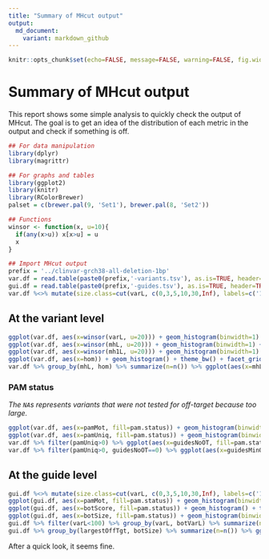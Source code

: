 ```yaml
---
title: "Summary of MHcut output"
output:
  md_document:
    variant: markdown_github
---
```


```r
knitr::opts_chunk$set(echo=FALSE, message=FALSE, warning=FALSE, fig.width=10, tidy=TRUE)
```

# Summary of MHcut output

This report shows some simple analysis to quickly check the output of MHcut.
The goal is to get an idea of the distribution of each metric in the output and check if something is off.

```r
## For data manipulation
library(dplyr)
library(magrittr)

## For graphs and tables
library(ggplot2)
library(knitr)
library(RColorBrewer)
palset = c(brewer.pal(9, 'Set1'), brewer.pal(8, 'Set2'))

## Functions
winsor <- function(x, u=10){
  if(any(x>u)) x[x>u] = u
  x
}

## Import MHcut output
prefix = '../clinvar-grch38-all-deletion-1bp'
var.df = read.table(paste0(prefix,'-variants.tsv'), as.is=TRUE, header=TRUE, sep='\t')
gui.df = read.table(paste0(prefix,'-guides.tsv'), as.is=TRUE, header=TRUE, sep='\t')
var.df %<>% mutate(size.class=cut(varL, c(0,3,5,10,30,Inf), labels=c('1-3','4-5','6-10','11-30','>30')), pam.status=ifelse(guidesNoOT>0, 'no off-target',  'off-targets'), pam.status=ifelse(pamUniq==0, 'no unique PAM', pam.status), pam.status=ifelse(pamMot==0, 'no PAM', pam.status))
```

## At the variant level

```r
ggplot(var.df, aes(x=winsor(varL, u=20))) + geom_histogram(binwidth=1) + theme_bw()
ggplot(var.df, aes(x=winsor(mhL, u=20))) + geom_histogram(binwidth=1) + theme_bw()
ggplot(var.df, aes(x=winsor(mh1L, u=20))) + geom_histogram(binwidth=1) + theme_bw()
ggplot(var.df, aes(x=hom)) + geom_histogram() + theme_bw() + facet_grid(size.class~., scales='free')
var.df %>% group_by(mhL, hom) %>% summarize(n=n()) %>% ggplot(aes(x=mhL, y=hom, size=log10(n))) + geom_point() + theme_bw()
```

### PAM status

*The `NA`s represents variants that were not tested for off-target because too large.*

```r
ggplot(var.df, aes(x=pamMot, fill=pam.status)) + geom_histogram(binwidth=1) + theme_bw() + facet_grid(size.class~., scales='free')
ggplot(var.df, aes(x=pamUniq, fill=pam.status)) + geom_histogram(binwidth=1) + theme_bw() + facet_grid(size.class~., scales='free')
var.df %>% filter(pamUniq>0) %>% ggplot(aes(x=guidesNoOT, fill=pam.status)) + geom_histogram(binwidth=1) + theme_bw() + facet_grid(size.class~., scales='free') + ggtitle('PAM available')
var.df %>% filter(pamUniq>0, guidesNoOT==0) %>% ggplot(aes(x=guidesMinOT, fill=pam.status)) + geom_histogram(binwidth=1) + theme_bw() + facet_grid(size.class~., scales='free') + ggtitle('PAM available, off-target MH')
```


## At the guide level

```r
gui.df %<>% mutate(size.class=cut(varL, c(0,3,5,10,30,Inf), labels=c('1-3','4-5','6-10','11-30','>30')), pam.status=ifelse(guidesNoOT>0, 'no off-target',  'off-targets'), pam.status=ifelse(pamUniq==0, 'no unique PAM', pam.status), pam.status=ifelse(pamMot==0, 'no PAM', pam.status))
ggplot(gui.df, aes(x=pamMot, fill=pam.status)) + geom_histogram(binwidth=1) + theme_bw() + facet_grid(size.class~., scales='free')
ggplot(gui.df, aes(x=botScore, fill=pam.status)) + geom_histogram() + theme_bw() + facet_grid(size.class~., scales='free')
ggplot(gui.df, aes(x=botSize, fill=pam.status)) + geom_histogram(binwidth=1) + theme_bw() + facet_grid(size.class~., scales='free')
gui.df %>% filter(varL<100) %>% group_by(varL, botVarL) %>% summarize(n=n()) %>% ggplot(aes(x=varL, y=botVarL, size=n)) + geom_point() + theme_bw() + geom_abline(linetype=2)
gui.df %>% group_by(largestOffTgt, botSize) %>% summarize(n=n()) %>% ggplot(aes(x=largestOffTgt, y=botSize, size=n)) + theme_bw() + geom_abline(linetype=2) + geom_point()
```

After a quick look, it seems fine.
